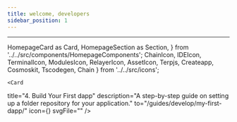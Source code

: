```yaml
---
title: welcome, developers
sidebar_position: 1
---
```

---
  HomepageCard as Card,
  HomepageSection as Section,
} from '../../src/components/HomepageComponents';
  ChainIcon,
  IDEIcon,
  TerminalIcon,
  ModulesIcon,
  RelayerIcon,
  AssetIcon,
  Terpjs,
  Createapp,
  Cosmoskit,
  Tscodegen,
  Chain
} from '../../src/icons';

<Section title="" id="frontend-guides" hasSubSections >
<Section>
  <Card
  title="1. Getting Started"
  description="Set up your development environment."
  to="/developers/getting-started/ide-setup"
  icon=""
  svgFile="/icons/telescope.svg"
  />

  <Card
  title="2. Developer Tools"
  description="Introduction to the tools avaialbale for development & troubleshooting."
  to="/developers/developer-tools/introduction"
  icon=""
  svgFile="/icons/bag.svg"
  />

  <Card
  title="3. CosmWasm Smart Contracts"
  description="Learn to build, deploy, and interact with custom smart contracts, written in Rust."
  to="/cosmwasm"
  icon=""
  svgFile="/icons/cosmwasm.svg"
  />
  
    <Card
  title="4. Build Your First dapp"
  description="A step-by-step guide on setting up a folder repository for your application."
  to="/guides/develop/my-first-dapp/"
  icon={<Terpjs />}
  svgFile=""
  />

  </Section>
</Section>

